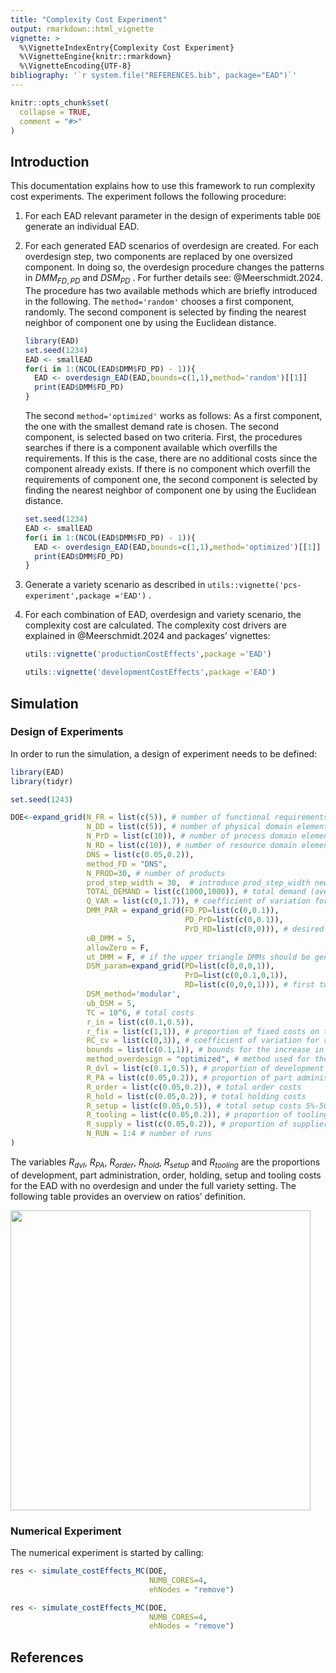 ```yaml
---
title: "Complexity Cost Experiment"
output: rmarkdown::html_vignette
vignette: >
  %\VignetteIndexEntry{Complexity Cost Experiment}
  %\VignetteEngine{knitr::rmarkdown}
  %\VignetteEncoding{UTF-8}
bibliography: '`r system.file("REFERENCES.bib", package="EAD")`'
---
```


```r
knitr::opts_chunk$set(
  collapse = TRUE,
  comment = "#>"
)
```

## Introduction

This documentation explains how to use this framework to run complexity cost experiments. The experiment follows the following procedure:

1.  For each EAD relevant parameter in the design of experiments table `DOE` generate an individual EAD.

2.  For each generated EAD scenarios of overdesign are created. For each overdesign step, two components are replaced by one oversized component. In doing so, the overdesign procedure changes the patterns in $DMM_{FD,PD}$ and $DSM_{PD}$ . For further details see: @Meerschmidt.2024. The procedure has two available methods which are briefly introduced in the following. The `method='random'` chooses a first component, randomly. The second component is selected by finding the nearest neighbor of component one by using the Euclidean distance.

    ```r
    library(EAD)
    set.seed(1234)
    EAD <- smallEAD
    for(i in 1:(NCOL(EAD$DMM$FD_PD) - 1)){
      EAD <- overdesign_EAD(EAD,bounds=c(1,1),method='random')[[1]]
      print(EAD$DMM$FD_PD)
    }

    ```

    The second `method='optimized'` works as follows: As a first component, the one with the smallest demand rate is chosen. The second component, is selected based on two criteria. First, the procedures searches if there is a component available which overfills the requirements. If this is the case, there are no additional costs since the component already exists. If there is no component which overfill the requirements of component one, the second component is selected by finding the nearest neighbor of component one by using the Euclidean distance.

    ```r
    set.seed(1234)
    EAD <- smallEAD
    for(i in 1:(NCOL(EAD$DMM$FD_PD) - 1)){
      EAD <- overdesign_EAD(EAD,bounds=c(1,1),method='optimized')[[1]]
      print(EAD$DMM$FD_PD)
    }
    ```

3.  Generate a variety scenario as described in `utils::vignette('pcs-experiment',package ='EAD')` .

4.  For each combination of EAD, overdesign and variety scenario, the complexity cost are calculated. The complexity cost drivers are explained in @Meerschmidt.2024 and packages' vignettes:

    ```r
    utils::vignette('productionCostEffects',package ='EAD')

    utils::vignette('developmentCostEffects',package ='EAD')
    ```

## Simulation

### Design of Experiments

In order to run the simulation, a design of experiment needs to be defined:

```r
library(EAD)
library(tidyr)

set.seed(1243)

DOE<-expand_grid(N_FR = list(c(5)), # number of functional requirements
                 N_DD = list(c(5)), # number of physical domain elements
                 N_PrD = list(c(10)), # number of process domain elements
                 N_RD = list(c(10)), # number of resource domain elements
                 DNS = list(c(0.05,0.2)),
                 method_FD = "DNS",
                 N_PROD=30, # number of products
                 prod_step_width = 30,  # introduce prod_step_width new products in each step
                 TOTAL_DEMAND = list(c(1000,1000)), # total demand (average reuse ratio of 18)
                 Q_VAR = list(c(0,1.7)), # coefficient of variation for demand distribution
                 DMM_PAR = expand_grid(FD_PD=list(c(0,0.1)),
                                       PD_PrD=list(c(0,0.1)),
                                       PrD_RD=list(c(0,0))), # desired system design complexity
                 uB_DMM = 5,
                 allowZero = F,
                 ut_DMM = F, # if the upper triangle DMMs should be generated too (DMM_FD_PrD,DMM_FD_RD,DMM_PD_RD)
                 DSM_param=expand_grid(PD=list(c(0,0,0,1)),
                                       PrD=list(c(0,0.1,0,1)),
                                       RD=list(c(0,0,0,1))), # first two entries refer to the density of the DSMs and the second pair to the cv if the DSM_method='modular' is used.
                 DSM_method='modular',
                 ub_DSM = 5,
                 TC = 10^6, # total costs
                 r_in = list(c(0.1,0.5)),
                 r_fix = list(c(1,1)), # proportion of fixed costs on total indirect costs
                 RC_cv = list(c(0,3)), # coefficient of variation for resource cost distribution
                 bounds = list(c(0.1,1)), # bounds for the increase in material and development costs caused by overdesign
                 method_overdesign = "optimized", # method used for the overdesign
                 R_dvl = list(c(0.1,0.5)), # proportion of development costs
                 R_PA = list(c(0.05,0.2)), # proportion of part administration costs
                 R_order = list(c(0.05,0.2)), # total order costs
                 R_hold = list(c(0.05,0.2)), # total holding costs
                 R_setup = list(c(0.05,0.5)), # total setup costs 5%-50%
                 R_tooling = list(c(0.05,0.2)), # proportion of tooling costs on total fixed costs
                 R_supply = list(c(0.05,0.2)), # proportion of supplier, search, acquisition and management costs on total fixed costs
                 N_RUN = 1:4 # number of runs
)
```

The variables $R_{dvl}$, $R_{PA}$, $R_{order}$, $R_{hold}$, $R_{setup}$ and $R_{tooling}$ are the proportions of development, part administration, order, holding, setup and tooling costs for the EAD with no overdesign and under the full variety setting. The following table provides an overview on ratios' definition.

![](images/ccStructure.jpg){width="5in"}

### Numerical Experiment

The numerical experiment is started by calling:

```r
res <- simulate_costEffects_MC(DOE,
                               NUMB_CORES=4,
                               ehNodes = "remove")
```

```r
res <- simulate_costEffects_MC(DOE,
                               NUMB_CORES=4,
                               ehNodes = "remove")
```

## References
